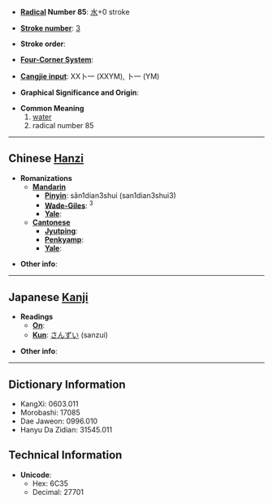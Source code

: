 * '''[[Wiktionary:Chinese radical index| Radical]] Number 85''': [[Wiktionary:Chinese radical index 水|水]]+0 stroke

* '''[[Wiktionary:Chinese total strokes index|Stroke number]]''': [[Wiktionary:Chinese total strokes index 3|3]]

* '''Stroke order''': 

* '''[[Wiktionary:Chinese four corner index|Four-Corner System]]''': 

* '''[[Wiktionary:Chinese Cangjie index|Cangjie input]]''': XX卜一 (XXYM), 卜一 (YM)

* '''Graphical Significance and Origin''': 

* '''Common Meaning'''
*#[[water]]
*# radical number 85


----

== Chinese [[Hanzi]] ==

* '''Romanizations'''
** '''[[Mandarin]]'''
*** '''[[Pinyin]]''': sǎn1dian3shui (san1dian3shui3)
*** '''[[Wade-Giles]]''': <sup>3</sup>
*** '''[[Yale]]''': 
** '''[[Cantonese]]'''
*** '''[[Jyutping]]''':
*** '''[[Penkyamp]]''': 
*** '''[[Yale]]''': 

* '''Other info''': 

----

== Japanese [[Kanji]] ==

* '''Readings'''
** '''[[On]]''': 
** '''[[Kun]]''': [[さんずい]] (sanzui)

* '''Other info''':  

----

== Dictionary Information ==

* KangXi: 0603.011
* Morobashi: 17085
* Dae Jaweon: 0996.010
* Hanyu Da Zidian: 31545.011

== Technical Information ==

* '''Unicode''':
** Hex: 6C35
** Decimal: 27701